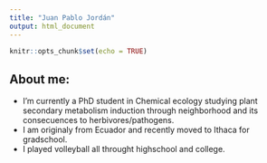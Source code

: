 ```yaml
---
title: "Juan Pablo Jordán"
output: html_document
---
```


```r
knitr::opts_chunk$set(echo = TRUE)
```

## About me:

  * I'm currently a PhD student in Chemical ecology studying plant secondary metabolism induction through neighborhood and its consecuences to herbivores/pathogens.
  * I am originaly from Ecuador and recently moved to Ithaca for gradschool.
  * I played volleyball all throught highschool and college.
